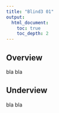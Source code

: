 ```yaml
---
title: "Blind3 01"
output:
  html_document:
    toc: true
    toc_depth: 2
---
```



Overview
----------

bla bla


Underview
----------

bla bla

